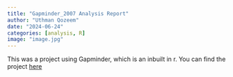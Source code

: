 ```yaml
---
title: "Gapminder_2007 Analysis Report"
author: "Uthman Qozeem"
date: "2024-06-24"
categories: [analysis, R]
image: "image.jpg"
---
```


This was a project using Gapminder, which is an inbuilt in r. You can find the project [here](https://uthmanqozeem.github.io/Gapminder_dash/#){target="_blank"}
